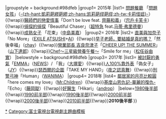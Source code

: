 {{Navbox
|name=富士週四劇場主題曲2010年代後半部
|titlestyle = background:#87ceeb
|title= 富士[[富士電視台週四連續劇|週四劇場]]主題曲{{#if:{{{1|}}}|（{{{1|}}}）|}}
|groupstyle = background:#98dfeb
|group1= 2015年
|list1= {{Nowrap begin}}[[問題餐廳]] 「[[問題女孩]]」（[[凱莉葩繆葩繆|-{zh-hant:凱莉葩繆葩繆;zh-hans:凯莉葩缪葩缪;zh-tw:卡莉怪妞}-]]）{{!wrap}}[[醫師們的戀愛情事]]「Don't be love feat. [[齊藤和義]]」（[[宍戶卡芙卡]]）{{!wrap}}[[偵探的偵探]]「Beautiful Chaser」（[[超特急]] feat.[[马蒂·弗里德曼]]）{{!wrap}}[[成熟女子]] 「花束」（[[中島美嘉]]）{{Nowrap end}}
|group2= 2016年
|list2= {{Nowrap begin}}[[直美與加奈子]] 「No More」（[[ATSUSHI|EXILE ATSUSHI]]+[[AI (歌手)|AI]]）{{!wrap}}[[早子老師，要結婚是真的嗎？]]「然後幸福」（[[chay]]）{{!wrap}}[[營業部長 吉良奈津子]]「[[CHEER UP! THE SUMMER]]」（[[山下達郎]]）{{!wrap}}[[Chef～三星級營養午餐～]]「Smile for me」（[[松任谷由實]]）{{Nowrap end}}
|belowstyle = background:#98dfeb
|group3= 2017年
|list3= {{Nowrap begin}}[[被討厭的勇氣]]「[[EMMA]]」（[[NEWS]]）/ 「我」（[[大塚愛]]）{{!wrap}}[[人100%靠外表]]「偽女子」（[[知英|JY]]）{{!wrap}}[[瑟西爾的企圖]]「TAKE MY HAND」（[[夜之認真舞]]）{{!wrap}}[[刑警弓神]]「Human」（[[WANIMA]]）{{Nowrap end}}
|group4= 2018年
|list4=  {{Nowrap begin}}[[鄰居家的月亮比較圓]]「here comes my love」（[[Mr.Children]]）{{!wrap}}[[基度山恩仇記-華麗的復仇-]]「Echo」（[[藤岡靛]]）{{!wrap}}[[好醫生 (日本電視劇)|好醫生]]「Hikari」（[[androp]]）{{Nowrap end}}
|below={{Nowrap begin}}[[Template:富士週四劇場主題曲1980年代後半部|1980後半部]]{{!wrap}}[[Template:富士週四劇場主題曲1990年代前半部|1990前半部]]{{!wrap}}[[Template:富士週四劇場主題曲1990年代後半部|1990後半部]]{{!wrap}}[[Template:富士週四劇場主題曲2000年代前半部|2000前半部]]{{!wrap}}[[Template:富士週四劇場主題曲2000年代後半部|2000後半部]]{{!wrap}}[[Template:富士週四劇場主題曲2010年代前半部|2010前半部]]{{!wrap}}'''2010後半部'''{{Nowrap end}}
}}
<noinclude>
[[Category:富士週四劇場主題曲|*]]
[[Category:富士電視台電視劇主題曲模板]]
</noinclude>